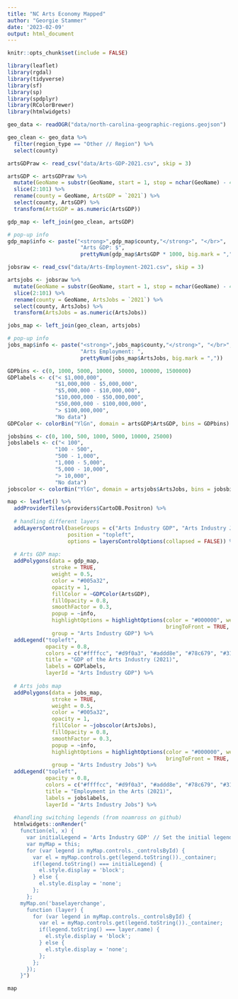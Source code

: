 ```yaml
---
title: "NC Arts Economy Mapped"
author: "Georgie Stammer"
date: '2023-02-09'
output: html_document
---
```


```r
knitr::opts_chunk$set(include = FALSE)
```


```r
library(leaflet)
library(rgdal)
library(tidyverse)
library(sf)
library(sp)
library(spdplyr)
library(RColorBrewer)
library(htmlwidgets)
```

```r
geo_data <- readOGR("data/north-carolina-geographic-regions.geojson")

geo_clean <- geo_data %>%
  filter(region_type == "Other // Region") %>%
  select(county)

```

```r
artsGDPraw <- read_csv("data/Arts-GDP-2021.csv", skip = 3)

artsGDP <- artsGDPraw %>%
  mutate(GeoName = substr(GeoName, start = 1, stop = nchar(GeoName) - 4)) %>%
  slice(2:101) %>%
  rename(county = GeoName, ArtsGDP = `2021`) %>%
  select(county, ArtsGDP) %>%
  transform(ArtsGDP = as.numeric(ArtsGDP))

gdp_map <- left_join(geo_clean, artsGDP)

# pop-up info
gdp_map$info <- paste("<strong>",gdp_map$county,"</strong>", "</br>",
                       "Arts GDP: $",
                       prettyNum(gdp_map$ArtsGDP * 1000, big.mark = ","))
```

```r
jobsraw <- read_csv("data/Arts-Employment-2021.csv", skip = 3)

artsjobs <- jobsraw %>%
  mutate(GeoName = substr(GeoName, start = 1, stop = nchar(GeoName) - 4)) %>%
  slice(2:101) %>%
  rename(county = GeoName, ArtsJobs = `2021`) %>%
  select(county, ArtsJobs) %>%
  transform(ArtsJobs = as.numeric(ArtsJobs))

jobs_map <- left_join(geo_clean, artsjobs)

# pop-up info
jobs_map$info <- paste("<strong>",jobs_map$county,"</strong>", "</br>",
                       "Arts Employment: ",
                       prettyNum(jobs_map$ArtsJobs, big.mark = ","))
```



```r
GDPbins <- c(0, 1000, 5000, 10000, 50000, 100000, 1500000)
GDPlabels <- c("< $1,000,000",
               "$1,000,000 - $5,000,000",
               "$5,000,000 - $10,000,000",
               "$10,000,000 - $50,000,000",
               "$50,000,000 - $100,000,000",
               "> $100,000,000",
               "No data")
GDPColor <- colorBin("YlGn", domain = artsGDP$ArtsGDP, bins = GDPbins)

jobsbins <- c(0, 100, 500, 1000, 5000, 10000, 25000)
jobslabels <- c("< 100",
               "100 - 500",
               "500 - 1,000",
               "1,000 - 5,000",
               "5,000 - 10,000",
               "> 10,000",
               "No data")
jobscolor <- colorBin("YlGn", domain = artsjobs$ArtsJobs, bins = jobsbins)
```



```r
map <- leaflet() %>%
  addProviderTiles(providers$CartoDB.Positron) %>%
  
  # handling different layers
  addLayersControl(baseGroups = c("Arts Industry GDP", "Arts Industry Jobs"),
                   position = "topleft",
                   options = layersControlOptions(collapsed = FALSE)) %>%
  
  # Arts GDP map:
  addPolygons(data = gdp_map,
              stroke = TRUE,
              weight = 0.5,
              color = "#005a32",
              opacity = 1,
              fillColor = ~GDPColor(ArtsGDP),
              fillOpacity = 0.8,
              smoothFactor = 0.3,
              popup = ~info,
              highlightOptions = highlightOptions(color = "#000000", weight = 1.5,
                                                  bringToFront = TRUE, fillOpacity = 0.5),
              group = "Arts Industry GDP") %>%
  addLegend("topleft",
            opacity = 0.8,
            colors = c("#ffffcc", "#d9f0a3", "#addd8e", "#78c679", "#31a354", "#006837", "#888888"),
            title = "GDP of the Arts Industry (2021)",
            labels = GDPlabels,
            layerId = "Arts Industry GDP") %>%
  
  # Arts jobs map
  addPolygons(data = jobs_map,
              stroke = TRUE,
              weight = 0.5,
              color = "#005a32",
              opacity = 1,
              fillColor = ~jobscolor(ArtsJobs),
              fillOpacity = 0.8,
              smoothFactor = 0.3,
              popup = ~info,
              highlightOptions = highlightOptions(color = "#000000", weight = 1.5,
                                                  bringToFront = TRUE, fillOpacity = 0.5),
              group = "Arts Industry Jobs") %>%
  addLegend("topleft",
            opacity = 0.8,
            colors = c("#ffffcc", "#d9f0a3", "#addd8e", "#78c679", "#31a354", "#006837", "#888888"),
            title = "Employment in the Arts (2021)",
            labels = jobslabels,
            layerId = "Arts Industry Jobs") %>%
  
  #handling switching legends (from noamross on github)
  htmlwidgets::onRender("
    function(el, x) {
      var initialLegend = 'Arts Industry GDP' // Set the initial legend to be displayed by layerId
      var myMap = this;
      for (var legend in myMap.controls._controlsById) {
        var el = myMap.controls.get(legend.toString())._container;
        if(legend.toString() === initialLegend) {
          el.style.display = 'block';
        } else {
          el.style.display = 'none';
        };
      };
    myMap.on('baselayerchange',
      function (layer) {
        for (var legend in myMap.controls._controlsById) {
          var el = myMap.controls.get(legend.toString())._container;
          if(legend.toString() === layer.name) {
            el.style.display = 'block';
          } else {
            el.style.display = 'none';
          };
        };
      });
    }")
```

```r
map
```



